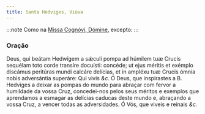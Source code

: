 ```yaml
---
title: Santa Hedviges, Viúva
---
```


:::note
Como na [Missa Cognóvi, Dómine](../comum/24nemvirgensnemmartires), excepto:
:::

### Oração

<div class="grid grid-cols-2 gap-5">
  <span class="text-justify">
    Deus, qui beátam Hedwígem a sǽculi pompa ad húmilem tuæ Crucis sequélam toto
    corde transíre docuísti: concéde; ut ejus méritis et exémplo discámus
    peritúras mundi calcáre delícias, et in ampléxu tuæ Crucis ómnia nobis
    adversántia superáre: Qui vivis <em>&c.</em>
  </span>
  <span class="text-justify">
    Ó Deus, que inspirastes a B. Hedviges a deixar as pompas do mundo para
    abraçar com fervor a humildade da vossa Cruz, concedei-nos pelos seus
    méritos e exemplos que aprendamos a esmagar as delícias caducas deste mundo
    e, abraçando a vossa Cruz, a vencer todas as adversidades. Ó Vós, que viveis
    e reinais <em>&c.</em>
  </span>
</div>
